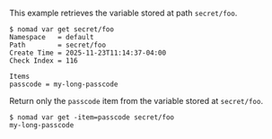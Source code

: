 This example retrieves the variable stored at path `secret/foo`.

```shell-session
$ nomad var get secret/foo
Namespace   = default
Path        = secret/foo
Create Time = 2025-11-23T11:14:37-04:00
Check Index = 116

Items
passcode = my-long-passcode
```

Return only the `passcode` item from the variable stored at `secret/foo`.

```shell-session
$ nomad var get -item=passcode secret/foo
my-long-passcode
```
